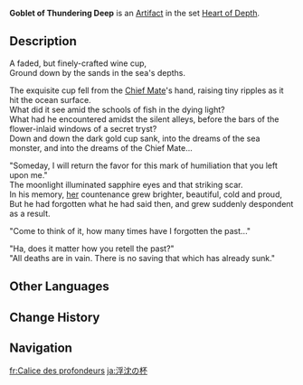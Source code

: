 {{Artifact Infobox
|image = Item Goblet of Thundering Deep.png
|set   = Heart of Depth
|piece = Goblet of Eonothem
}}
{{Description|A faded wine cup that was unintentionally dredged up from the sea. Its dull exterior tells of the days it has spent beneath the waves.}}
'''Goblet of Thundering Deep''' is an [[Artifact]] in the set [[Heart of Depth]].

==Description==
A faded, but finely-crafted wine cup,<br />Ground down by the sands in the sea's depths.

The exquisite cup fell from the [[Parsifal|Chief Mate]]'s hand, raising tiny ripples as it hit the ocean surface.<br />What did it see amid the schools of fish in the dying light?<br />What had he encountered amidst the silent alleys, before the bars of the flower-inlaid windows of a secret tryst?<br />Down and down the dark gold cup sank, into the dreams of the sea monster, and into the dreams of the Chief Mate...

"Someday, I will return the favor for this mark of humiliation that you left upon me."<br />The moonlight illuminated sapphire eyes and that striking scar.<br />In his memory, [[Blue-Eyed Spear Witch|her]] countenance grew brighter, beautiful, cold and proud,<br />But he had forgotten what he had said then, and grew suddenly despondent as a result.

"Come to think of it, how many times have I forgotten the past..."

"Ha, does it matter how you retell the past?"<br />"All deaths are in vain. There is no saving that which has already sunk."

==Other Languages==
{{Other Languages
|en      = Goblet of Thundering Deep
|zhs     = 沉波之盏
|zhs_rm  = Chén Bō zhī Zhǎn
|zht     = 沉波之盞
|zht_rm  = Chén Bō zhī Zhǎn
|zh_tl   = 
|ja      = 浮沈の杯
|ja_rm   = Fuchin no Hai
|ja_tl   = Alcohol Cup of Floating and Sinking
|ko      = 해연의 잔
|ko_rm   = Haeyeon-ui Jan
|ko_tl   = Cup of Floating and Sinking
|es      = Cáliz de las Profundidades
|es_tl   = Goblet of the Depths
|fr      = Calice des profondeurs
|fr_tl   = Chalice of the Depths
|ru      = Кубок оглушающих глубин
|ru_tl   = Goblet of Deafening Depths
|th      = Goblet of Thundering Deep
|vi      = Ly Gợn Sóng
|vi_tl   = 
|de      = Kelch der hohen Wellen
|de_tl   = Goblet of High Waves
|id      = Goblet of Thundering Deep
|pt      = Cálice das Profundezas
|pt_tl   = 
|tr      = Uğultulu Derinliklerin Kadehi
|tr_tl   = 
|it      = Calice degli abissi
|it_tl   = 
}}

==Change History==
{{Change History|1.2}}

==Navigation==
{{Artifact Set Navbox|Heart of Depth}}

[[fr:Calice des profondeurs]]
[[ja:浮沈の杯]]